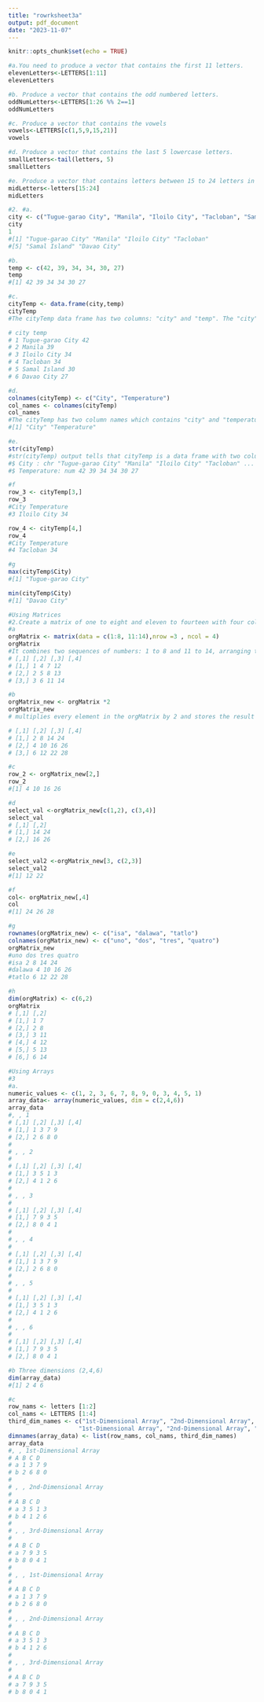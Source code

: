 ```yaml
---
title: "rowrksheet3a"
output: pdf_document
date: "2023-11-07"
---
```


```r
knitr::opts_chunk$set(echo = TRUE)
```

 ```r
 
#a.You need to produce a vector that contains the first 11 letters.
elevenLetters<-LETTERS[1:11]
elevenLetters

#b. Produce a vector that contains the odd numbered letters.
oddNumLetters<-LETTERS[1:26 %% 2==1]
oddNumLetters

#c. Produce a vector that contains the vowels
vowels<-LETTERS[c(1,5,9,15,21)]
vowels

#d. Produce a vector that contains the last 5 lowercase letters.
smallLetters<-tail(letters, 5)
smallLetters

#e. Produce a vector that contains letters between 15 to 24 letters in lowercase.
midLetters<-letters[15:24]
midLetters

#2. #a.
city <- c("Tugue-garao City", "Manila", "Iloilo City", "Tacloban", "Samal Island", "Davao City")
city
1
#[1] "Tugue-garao City" "Manila" "Iloilo City" "Tacloban"
#[5] "Samal Island" "Davao City"

#b.
temp <- c(42, 39, 34, 34, 30, 27)
temp 
#[1] 42 39 34 34 30 27

#c.
cityTemp <- data.frame(city,temp)
cityTemp
#The cityTemp data frame has two columns: "city" and "temp". The "city" column contains the city temp

# city temp
# 1 Tugue-garao City 42
# 2 Manila 39
# 3 Iloilo City 34
# 4 Tacloban 34
# 5 Samal Island 30
# 6 Davao City 27

#d.
colnames(cityTemp) <- c("City", "Temperature")
col_names <- colnames(cityTemp)
col_names
#The cityTemp has two column names which contains "city" and "temperature", and[1] "City" "Temperature"
#[1] "City" "Temperature"

#e.
str(cityTemp)
#str(cityTemp) output tells that cityTemp is a data frame with two columns:"City" and "Tem’data.frame’: 6 obs. of 2 variables:
#$ City : chr "Tugue-garao City" "Manila" "Iloilo City" "Tacloban" ...
#$ Temperature: num 42 39 34 34 30 27

#f
row_3 <- cityTemp[3,]
row_3
#City Temperature
#3 Iloilo City 34

row_4 <- cityTemp[4,]
row_4
#City Temperature
#4 Tacloban 34

#g
max(cityTemp$City) 
#[1] "Tugue-garao City"

min(cityTemp$City) 
#[1] "Davao City"

#Using Matrices
#2.Create a matrix of one to eight and eleven to fourteen with four columns and three rows.
#a
orgMatrix <- matrix(data = c(1:8, 11:14),nrow =3 , ncol = 4)
orgMatrix
#It combines two sequences of numbers: 1 to 8 and 11 to 14, arranging them into the specified[,1] [,2] [,3] [,4]
# [,1] [,2] [,3] [,4]
# [1,] 1 4 7 12
# [2,] 2 5 8 13
# [3,] 3 6 11 14

#b
orgMatrix_new <- orgMatrix *2
orgMatrix_new 
# multiplies every element in the orgMatrix by 2 and stores the result in a new matrix ca[,1] [,2] [,3] [,4]

# [,1] [,2] [,3] [,4]
# [1,] 2 8 14 24
# [2,] 4 10 16 26
# [3,] 6 12 22 28

#c
row_2 <- orgMatrix_new[2,]
row_2
#[1] 4 10 16 26

#d
select_val <-orgMatrix_new[c(1,2), c(3,4)]
select_val
# [,1] [,2]
# [1,] 14 24
# [2,] 16 26

#e
select_val2 <-orgMatrix_new[3, c(2,3)]
select_val2
#[1] 12 22

#f
col<- orgMatrix_new[,4]
col
#[1] 24 26 28

#g
rownames(orgMatrix_new) <- c("isa", "dalawa", "tatlo")
colnames(orgMatrix_new) <- c("uno", "dos", "tres", "quatro")
orgMatrix_new
#uno dos tres quatro
#isa 2 8 14 24
#dalawa 4 10 16 26
#tatlo 6 12 22 28

#h
dim(orgMatrix) <- c(6,2)
orgMatrix
# [,1] [,2]
# [1,] 1 7
# [2,] 2 8
# [3,] 3 11
# [4,] 4 12
# [5,] 5 13
# [6,] 6 14

#Using Arrays
#3
#a.
numeric_values <- c(1, 2, 3, 6, 7, 8, 9, 0, 3, 4, 5, 1)
array_data<- array(numeric_values, dim = c(2,4,6))
array_data
#, , 1
# [,1] [,2] [,3] [,4]
# [1,] 1 3 7 9
# [2,] 2 6 8 0
#
# , , 2
#
# [,1] [,2] [,3] [,4]
# [1,] 3 5 1 3
# [2,] 4 1 2 6
#
# , , 3
#
# [,1] [,2] [,3] [,4]
# [1,] 7 9 3 5
# [2,] 8 0 4 1
#
# , , 4
#
# [,1] [,2] [,3] [,4]
# [1,] 1 3 7 9
# [2,] 2 6 8 0
#
# , , 5
#
# [,1] [,2] [,3] [,4]
# [1,] 3 5 1 3
# [2,] 4 1 2 6
#
# , , 6
#
# [,1] [,2] [,3] [,4]
# [1,] 7 9 3 5
# [2,] 8 0 4 1

#b Three dimensions (2,4,6)
dim(array_data)
#[1] 2 4 6

#c
row_nams <- letters [1:2]
col_nams <- LETTERS [1:4]
third_dim_names <- c("1st-Dimensional Array", "2nd-Dimensional Array", "3rd-Dimensional Array",
                     "1st-Dimensional Array", "2nd-Dimensional Array", "3rd-Dimensional Array")
dimnames(array_data) <- list(row_nams, col_nams, third_dim_names)
array_data
#, , 1st-Dimensional Array
# A B C D
# a 1 3 7 9
# b 2 6 8 0
#
# , , 2nd-Dimensional Array
#
# A B C D
# a 3 5 1 3
# b 4 1 2 6
#
# , , 3rd-Dimensional Array
#
# A B C D
# a 7 9 3 5
# b 8 0 4 1
#
# , , 1st-Dimensional Array
#
# A B C D
# a 1 3 7 9
# b 2 6 8 0
#
# , , 2nd-Dimensional Array
#
# A B C D
# a 3 5 1 3
# b 4 1 2 6
#
# , , 3rd-Dimensional Array
#
# A B C D
# a 7 9 3 5
# b 8 0 4 1
```



